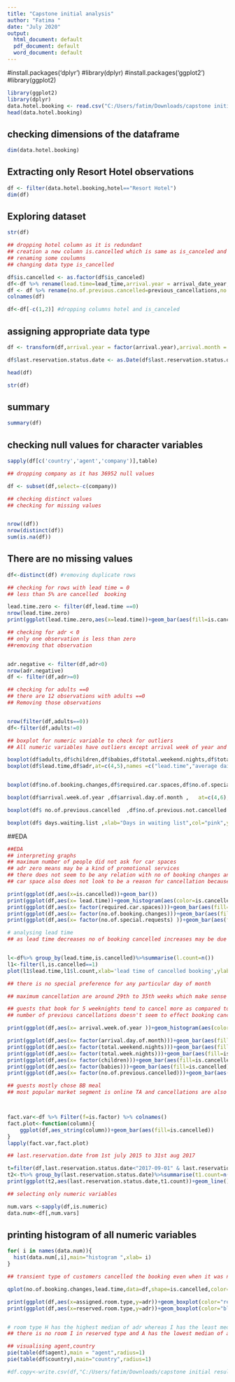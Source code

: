 ---
title: "Capstone initial analysis"
author: "Fatima "
date: "July 2020"
output:
  html_document: default
  pdf_document: default
  word_document: default
---



#install.packages('dplyr')
#library(dplyr)
#install.packages('ggplot2')
#library(ggplot2)

```{r}
library(ggplot2)
library(dplyr)
data.hotel.booking <- read.csv("C:/Users/fatim/Downloads/capstone initial results/hotel_bookings.csv",stringsAsFactors = FALSE)
head(data.hotel.booking)
```

## checking dimensions of the dataframe
```{r}
dim(data.hotel.booking)
```

## Extracting only Resort Hotel observations

```{r}
df <- filter(data.hotel.booking,hotel=="Resort Hotel")
dim(df)
```

## Exploring dataset 
```{r}
str(df)
```

```{r}
## dropping hotel column as it is redundant
## creation a new column is.cancelled which is same as is_canceled and then dropping is_canceled
## renaming some coulumns
## changing data type is_cancelled
```


```{r}
df$is.cancelled <- as.factor(df$is_canceled)
df<-df %>% rename(lead.time=lead_time,arrival.year = arrival_date_year,arrival.month=arrival_date_month,arrival.week.of.year=arrival_date_week_number,arrival.day.of.month=arrival_date_day_of_month,total.weekend.nights=stays_in_weekend_nights,total.week.nights=stays_in_week_nights,market.segment=market_segment,distribution.channel=distribution_channel,repeated.guest=is_repeated_guest,)
df <- df %>% rename(no.of.previous.cancelled=previous_cancellations,no.of.previous.not.cancelled=previous_bookings_not_canceled,reserved.room.type=reserved_room_type,assigned.room.type=assigned_room_type,no.of.booking.changes=booking_changes,deposit.type=deposit_type,days.waiting.list=days_in_waiting_list,customer.type=customer_type,required.car.spaces=required_car_parking_spaces,no.of.special.requests=total_of_special_requests,last.reservation.status=reservation_status,last.reservation.status.date=reservation_status_date)
colnames(df)
```


```{r}
df<-df[-c(1,2)] #dropping columns hotel and is_canceled 

```

## assigning appropriate data type
```{r}
df <- transform(df,arrival.year = factor(arrival.year),arrival.month = factor(arrival.month),meal =factor(meal),market.segment = factor(market.segment),distribution.channel = factor(distribution.channel),repeated.guest = factor(repeated.guest),reserved.room.type =factor(reserved.room.type),assigned.room.type=factor(assigned.room.type),deposit.type =factor(deposit.type ),customer.type = factor(customer.type),last.reservation.status = factor(last.reservation.status))

df$last.reservation.status.date <- as.Date(df$last.reservation.status.date)

```

```{r}
head(df)
```

```{r}
str(df)
```
## summary
```{r}
summary(df)
```

## checking null values for character variables
```{r}
sapply(df[c('country','agent','company')],table)
```


```{r}
## dropping company as it has 36952 null values

df <- subset(df,select=-c(company))
```


```{r}
## checking distinct values
## checking for missing values


nrow((df))
nrow(distinct(df))
sum(is.na(df))

```
## There are no missing values
```{r}
df<-distinct(df) #removing duplicate rows
```

 
```{r}

## checking for rows with lead time = 0 
## less than 5% are cancelled  booking 

lead.time.zero <- filter(df,lead.time ==0)
nrow(lead.time.zero)
print(ggplot(lead.time.zero,aes(x=lead.time))+geom_bar(aes(fill=is.cancelled),position="fill"))# gives percentage
```



```{r}
## checking for adr < 0 
## only one observation is less than zero
##removing that observation


adr.negative <- filter(df,adr<0)
nrow(adr.negative)
df <- filter(df,adr>=0)
```

```{r}

## checking for adults ==0
## there are 12 observations with adults ==0
## Removing those observations


nrow(filter(df,adults==0))
df<-filter(df,adults!=0)
```

```{r}
## boxplot for numeric variable to check for outliers
## All numeric variables have outliers except arrival week of year and arrival day of month
```


```{r}

boxplot(df$adults,df$children,df$babies,df$total.weekend.nights,df$total.week.nights,at=c(1,2,3,6,8),names = c("adults","children","babies"," weekend nights","week nights"),ylab="count",col=c('pink'),horizontal = FALSE)
boxplot(df$lead.time,df$adr,at=c(4,5),names =c("lead.time","average daily rate") ,col="pink",ylab="count",horizontal = FALSE)


boxplot(df$no.of.booking.changes,df$required.car.spaces,df$no.of.special.requests,   at=c(2,5,7),names =c("booking changes","car spaces requested","No.of special requests") ,col="pink",ylab="count",horizontal = FALSE)

boxplot(df$arrival.week.of.year ,df$arrival.day.of.month ,   at=c(4,6),names =c("arrival.week.of.year", "arrival.day.of.month") ,col="pink",ylab="count",horizontal = FALSE)

boxplot(df$ no.of.previous.cancelled  ,df$no.of.previous.not.cancelled ,   at=c(4,6),names =c("no.of.previous.cancelled  ", "no.of.previous.not.cancelled ") ,col="pink",ylab="count",horizontal = FALSE)

boxplot(df$ days.waiting.list ,xlab="Days in waiting list",col="pink",ylab="count",horizontal = FALSE)


```
##EDA
```{r}
##EDA
## interpreting graphs
## maximum number of people did not ask for car spaces
## adr zero means may be a kind of promotional services
## there does not seem to be any relation with no of booking changes and cancellation because mostly there is no booking change
## car space also does not look to be a reason for cancellation because most of the guests have not requested for car space and those requested have not cancelled the booking
```

```{r}
print(ggplot(df,aes(x=is.cancelled))+geom_bar())
print(ggplot(df,aes(x= lead.time))+geom_histogram(aes(color=is.cancelled),binwidth =10))
print(ggplot(df,aes(x= factor(required.car.spaces)))+geom_bar(aes(fill=is.cancelled)))
print(ggplot(df,aes(x= factor(no.of.booking.changes)))+geom_bar(aes(fill=is.cancelled)))
print(ggplot(df,aes(x= factor(no.of.special.requests) ))+geom_bar(aes(fill=is.cancelled)))
```
 
```{r}
# analysing lead time
## as lead time decreases no of booking cancelled increases may be due to cancellation policy 


l<-df%>% group_by(lead.time,is.cancelled)%>%summarise(l.count=n())
l1<-filter(l,is.cancelled==1)
plot(l1$lead.time,l1$l.count,xlab='lead time of cancelled booking',ylab= 'count')
```

```{r}
## there is no special preference for any particular day of month 

## maximum cancellation are around 29th to 35th weeks which make sense because bookings are also maximum at that time which is around july and august and is the vacation time so there migt be more options in the market and also the data is from 1st July 2015 to 31st Aug 2017

## guests that book for 5 weeknights tend to cancel more as compared to other number of weeknights
## number of previous cancellations doesn't seem to effect booking cancellation 
```

```{r}
print(ggplot(df,aes(x= arrival.week.of.year ))+geom_histogram(aes(color=is.cancelled),binwidth =1))

print(ggplot(df,aes(x= factor(arrival.day.of.month)))+geom_bar(aes(fill=is.cancelled),position='dodge'))
print(ggplot(df,aes(x= factor(total.weekend.nights)))+geom_bar(aes(fill=is.cancelled),position='dodge'))
print(ggplot(df,aes(x= factor(total.week.nights)))+geom_bar(aes(fill=is.cancelled),position='dodge'))
print(ggplot(df,aes(x= factor(children)))+geom_bar(aes(fill=is.cancelled)))
print(ggplot(df,aes(x= factor(babies)))+geom_bar(aes(fill=is.cancelled)))
print(ggplot(df,aes(x= factor(no.of.previous.cancelled)))+geom_bar(aes(fill=is.cancelled)))

```


```{r}
## guests mostly chose BB meal
## most popular market segment is online TA and cancellations are also maximum with online TA



fact.var<-df %>% Filter(f=is.factor) %>% colnames()
fact.plot<-function(column){
    ggplot(df,aes_string(column))+geom_bar(aes(fill=is.cancelled))
}
lapply(fact.var,fact.plot)
```


```{r}

## last.reservation.date from 1st july 2015 to 31st aug 2017

t=filter(df,last.reservation.status.date<"2017-09-01" & last.reservation.status.date>"2015-06-30" )
t2<-t%>% group_by(last.reservation.status.date)%>%summarise(t1.count=n())
print(ggplot(t2,aes(last.reservation.status.date,t1.count))+geom_line())

```


```{r}
## selecting only numeric variables

num.vars <-sapply(df,is.numeric)
data.num<-df[,num.vars]

```
## printing histogram of all numeric variables
```{r}
for( i in names(data.num)){
  hist(data.num[,i],main="histogram ",xlab= i)
}
```


```{r}
## transient type of customers cancelled the booking even when it was non refundable,makes sense because transient travellers are often short duration (and sometimes urgent)

qplot(no.of.booking.changes,lead.time,data=df,shape=is.cancelled,color=is.cancelled,facets=customer.type~deposit.type,size=I(3),xlab="Num of booking changes",ylab="lead time")

```


```{r}
print(ggplot(df,aes(x=assigned.room.type,y=adr))+geom_boxplot(color="red"))
print(ggplot(df,aes(x=reserved.room.type,y=adr))+geom_boxplot(color="blue"))


# room type H has the highest median of adr whereas I has the least median of adr in assigned room type
## there is no room I in reserved type and A has the lowest median of adr whereas H has the highest

```

```{r}
## visualising agent,country
pie(table(df$agent),main = "agent",radius=1)
pie(table(df$country),main="country",radius=1)
```

```{r}

#df.copy<-write.csv(df,"C:/Users/fatim/Downloads/capstone initial results/df.csv")
```

